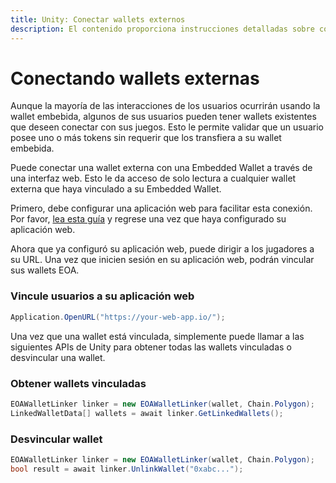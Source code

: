 ```yaml
---
title: Unity: Conectar wallets externos
description: El contenido proporciona instrucciones detalladas sobre cómo conectar wallets externas con una wallet embebida usando una interfaz web.
---
```


# Conectando wallets externas
Aunque la mayoría de las interacciones de los usuarios ocurrirán usando la wallet embebida, algunos de sus usuarios pueden tener wallets existentes que deseen conectar con sus juegos. Esto le permite validar que un usuario posee uno o más tokens sin requerir que los transfiera a su wallet embebida.

Puede conectar una wallet externa con una Embedded Wallet a través de una interfaz web. Esto le da acceso de solo lectura a cualquier wallet externa que haya vinculado a su Embedded Wallet.

Primero, debe configurar una aplicación web para facilitar esta conexión. Por favor, [lea esta guía](/solutions/wallets/developers/embedded-wallet/wallet-linking) y regrese una vez que haya configurado su aplicación web.

Ahora que ya configuró su aplicación web, puede dirigir a los jugadores a su URL. Una vez que inicien sesión en su aplicación web, podrán vincular sus wallets EOA.

### Vincule usuarios a su aplicación web

```csharp
Application.OpenURL("https://your-web-app.io/");
```

Una vez que una wallet está vinculada, simplemente puede llamar a las siguientes APIs de Unity para obtener todas las wallets vinculadas o desvincular una wallet.

### Obtener wallets vinculadas

```csharp
EOAWalletLinker linker = new EOAWalletLinker(wallet, Chain.Polygon);
LinkedWalletData[] wallets = await linker.GetLinkedWallets();
```

### Desvincular wallet

```csharp
EOAWalletLinker linker = new EOAWalletLinker(wallet, Chain.Polygon);
bool result = await linker.UnlinkWallet("0xabc...");
```